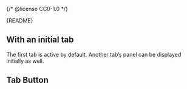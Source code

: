 {/* @license CC0-1.0 */}


<Meta of={TabsStories} />

<Markdown>{README}</Markdown>

<Primary />

## With an initial tab

The first tab is active by default.
Another tab’s panel can be displayed initially as well.

<Canvas of={TabsStories.WithInitialTab} />

## Tab Button

<Canvas of={TabsStories.TabButton} />
